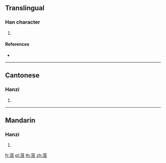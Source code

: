 {{character info/new}}
==Translingual==

===Han character===
{{Han char|rn=140|rad=艸|as=09|sn=15|four=44132|canj=TEHV}}

# {{defn|Han|sort=艸09}}

====References====
* {{Han ref|kx=1047.671|hdz=53255.070|uh=848E|ud=33934|bh=DFD5|bd=57301}}

----

==Cantonese==

===Hanzi===
{{yue-hanzi|jyut=|y=paai3}}

# {{defn|lang=yue|sort=艸09}}

----

==Mandarin==

===Hanzi===
{{cmn-hanzi|pin=[[pài]] ([[pai4]]), [[shì]] ([[shi4]])|wg=p'ai<sup>4</sup>, shih<sup>4</sup>}}

# {{defn|lang=cmn|sort=艸09}}

[[fr:蒎]]
[[pl:蒎]]
[[th:蒎]]
[[zh:蒎]]